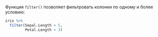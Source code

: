 Функция `filter()` позволяет фильтровать колонки по одному и более условию:

```r
iris %>% 
  filter(Sepal.Length > 5, 
         Petal.Length < 3)
```

